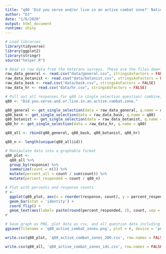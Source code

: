 ```yaml
---
title: "q80 'Did you serve and/or live in an active combat zone?' National Veterans"
author: "DJ"
date: "1/6/2020"
output: html_document
runtime: shiny
---
```


```r
# Load libraries
library(tidyverse)
library(ggplot2)
library(stringr)
source("helper.R")
```

```r
# Read in raw data from the Veterans surveys. These are the files downloaded from survey monkey saved as a .csv
raw_data_general <- read.csv("data/general.csv", stringsAsFactors = FALSE)
raw_data_botanist <- read.csv("data/botanist.csv", stringsAsFactors = FALSE)
raw_data_bask <- read.csv("data/bask.csv", stringsAsFactors = FALSE)
raw_data_hr <- read.csv("data/hr.csv", stringsAsFactors = FALSE)
```

```r
# Pull out all responses for q80 (a single selection question) combine, then determine 'question n'
q80 <- "Did.you.serve.and.or.live.in.an.active.combat.zone."

q80_general <- get_single_selection(data = raw_data_general, q.name = q80)
q80_bask <- get_single_selection(data = raw_data_bask, q.name = q80)
q80_botanist <- get_single_selection(data = raw_data_botanist, q.name = q80)
q80_hr <- get_single_selection(data = raw_data_hr, q.name = q80)

q80_all <- rbind(q80_general, q80_bask, q80_botanist, q80_hr)

q80_n <- length(unique(q80_all$id))
```

```r
# Manipulate data into a graphable format
q80_plot <- 
  q80_all %>%
  group_by(response) %>%
  summarize(count = n()) %>%
  mutate(percent_all = count / sum(count)) %>%
  mutate(percent_responded = count / q80_n)
```

```r
# Plot with percents and response counts
r <- 
  ggplot(q80_plot, aes(x = reorder(response, count), y = percent_responded)) +
  geom_bar(stat = 'identity') +
  coord_flip() +
  geom_text(aes(label= paste(round(percent_responded, 2), count, sep = "***")))
r
```

```r
# Save graph as PNG, plot data as csv, and all question data including response IDs as csv (save question n and N at end of plot file as "_x.x")
ggsave(filename = 'q80_active_combat_zones.png', plot = r, device = 'png')

write.csv(q80_plot, 'q80_active_combat_zones_200.csv', row.names = FALSE)

write.csv(q80_all, 'q80_active_combat_zones_ids.csv', row.names = FALSE)
```
